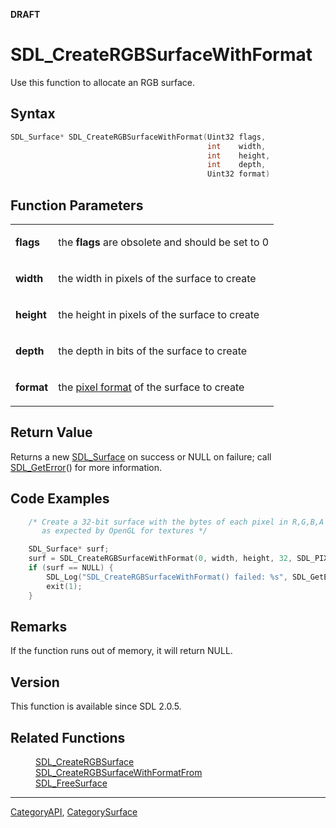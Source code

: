 <span color="red">'''DRAFT'''</span>

<!-- #*^*^*^*^*See http://wiki.libsdl.org/moin.cgi/SGFunctions for details on editing this page*^*^*^*^* -->


= SDL_CreateRGBSurfaceWithFormat =
Use this function to allocate an RGB surface.




== Syntax ==
<syntaxhighlight lang='c++'>
SDL_Surface* SDL_CreateRGBSurfaceWithFormat(Uint32 flags,
                                            int    width,
                                            int    height,
                                            int    depth,
                                            Uint32 format)
</syntaxhighlight>


== Function Parameters ==
{|
|'''flags'''
|the '''flags''' are obsolete and should be set to 0
|-
|'''width'''
|the width in pixels of the surface to create
|-
|'''height'''
|the height in pixels of the surface to create
|-
|'''depth'''
|the depth in bits of the surface to create
|-
|'''format'''
|the [[SDL_PixelFormatEnum|pixel format]] of the surface to create
|}


== Return Value ==
Returns a new [[SDL_Surface]] on success or NULL on failure; call [[SDL_GetError]]() for more information.


== Code Examples ==
<syntaxhighlight lang='c++'>
    /* Create a 32-bit surface with the bytes of each pixel in R,G,B,A order,
       as expected by OpenGL for textures */

    SDL_Surface* surf;
    surf = SDL_CreateRGBSurfaceWithFormat(0, width, height, 32, SDL_PIXELFORMAT_RGBA32);
    if (surf == NULL) {
        SDL_Log("SDL_CreateRGBSurfaceWithFormat() failed: %s", SDL_GetError());
        exit(1);
    }
</syntaxhighlight>


== Remarks ==
If the function runs out of memory, it will return NULL.


== Version ==
This function is available since SDL 2.0.5.


== Related Functions ==
:[[SDL_CreateRGBSurface]]
:[[SDL_CreateRGBSurfaceWithFormatFrom]]
:[[SDL_FreeSurface]]
<!-- #Remove this section if empty -->

----
[[CategoryAPI]], [[CategorySurface]]
<!-- #See the Style Guide for instructions on editing the footer. -->
